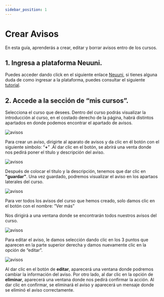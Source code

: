 ```yaml
---
sidebar_position: 1
---
```


# Crear Avisos

En esta guía, aprenderás a crear, editar y borrar avisos entro de los cursos.

## 1. Ingresa a plataforma Neuuni.

Puedes acceder dando click en el siguiente enlace [Neuuni](https://unineuuni.edu.mx/),
si tienes alguna duda de como ingresar a la plataforma, puedes consultar el siguiente [tutorial](/mentores/tutorial-extras/plataforma).

## 2. Accede a la sección de “mis cursos”.

Selecciona el curso que desees. Dentro del curso podrás visualizar la introducción al curso, en el costado derecho de la página, habrá
distintos apartados en donde podemos encontrar el apartado de avisos.

![avisos](./img/aviso1.jpg)

Para crear un aviso, dirigirte al aparato de avisos y da clic en él 
botón con el siguiente símbolo: “**+**” .Al dar clic en el botón, se abrirá una venta donde nos pedirá poner el título y descripción del aviso.

![avisos](./img/aviso2.jpg)

Después de colocar el titulo y la descripción, tenemos que dar clic en **"guardar"**.
Una vez guardado, podremos visualizar el aviso en los apartaos laterales del curso.

![avisos](./img/aviso3.jpg)

Para ver todos los avisos del curso que hemos creado, solo damos clic en el botón con el nombre: 
”Ver más”

Nos dirigirá a una ventana donde se encontrarán todos nuestros avisos del curso.

![avisos](./img/aviso4.jpg)

Para editar el aviso, le damos selección dando clic en los 3 
puntos que aparecen en la parte superior derecha y damos 
nuevamente clic en la opción de “editar”.

![avisos](./img/aviso5.jpg)

Al dar clic en el botón de **editar**, aparecerá una ventana donde podremos cambiar la información del 
aviso.
Por otro lado, al dar clic en la opción de **eliminar**, aparecerá una ventana donde nos pedirá confirmar
la acción. Al dar clic en confirmar, se eliminará el aviso y aparecerá un mensaje donde se eliminó el aviso 
correctamente.



